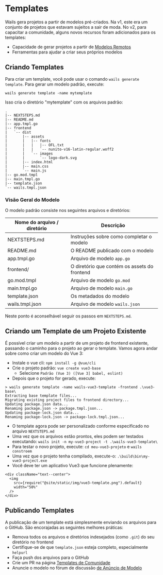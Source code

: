 # Templates

Wails gera projetos a partir de modelos pré-criados. Na v1, este era um conjunto de projetos que estavam sujeitos a sair de moda. No v2, para capacitar a comunidade, alguns novos recursos foram adicionados para os templates:

- Capacidade de gerar projetos a partir de [Modelos Remotos](../reference/cli.mdx#remote-templates)
- Ferramentas para ajudar a criar seus próprios modelos

## Criando Templates

Para criar um template, você pode usar o comando `wails generate template`. Para gerar um modelo padrão, execute:

`wails generate template -name mytemplate`

Isso cria o diretório "mytemplate" com os arquivos padrão:

```shell title=mytemplate/
.
|-- NEXTSTEPS.md
|-- README.md
|-- app.tmpl.go
|-- frontend
|   `-- dist
|       |-- assets
|       |   |-- fonts
|       |   |   |-- OFL.txt
|       |   |   `-- nunito-v16-latin-regular.woff2
|       |   `-- images
|       |       `-- logo-dark.svg
|       |-- index.html
|       |-- main.css
|       `-- main.js
|-- go.mod.tmpl
|-- main.tmpl.go
|-- template.json
`-- wails.tmpl.json
```

### Visão Geral do Modelo

O modelo padrão consiste nos seguintes arquivos e diretórios:

| Nome do arquivo / diretório | Descrição                                    |
| --------------------------- | -------------------------------------------- |
| NEXTSTEPS.md                | Instruções sobre como completar o modelo     |
| README.md                   | O README publicado com o modelo              |
| app.tmpl.go                 | Arquivo de modelo `app.go`                   |
| frontend/                   | O diretório que contém os assets do frontend |
| go.mod.tmpl                 | Arquivo de modelo `go.mod`                   |
| main.tmpl.go                | Arquivo de modelo `main.go`                  |
| template.json               | Os metadados do modelo                       |
| wails.tmpl.json             | Arquivo de modelo `wails.json`               |

Neste ponto é aconselhável seguir os passos em `NEXTSTEPS.md`.

## Criando um Template de um Projeto Existente

É possível criar um modelo a partir de um projeto de frontend existente, passando o caminho para o projeto ao gerar o template. Vamos agora andar sobre como criar um modelo do Vue 3:

- Instale o vue cli: `npm install -g @vue/cli`
- Crie o projeto padrão: `vue create vue3-base`
  - Selecione `Padrão (Vue 3) ([Vue 3] babel, eslint)`
- Depois que o projeto for gerado, execute:

```shell
> wails generate template -name wails-vue3-template -frontend .\vue3-base\
Extracting base template files...
Migrating existing project files to frontend directory...
Updating package.json data...
Renaming package.json -> package.tmpl.json...
Updating package-lock.json data...
Renaming package-lock.json -> package-lock.tmpl.json...
```

- O template agora pode ser personalizado conforme especificado no arquivo `NEXTSTEPS.md`
- Uma vez que os arquivos estão prontos, eles podem ser testados executando: `wails init -n my-vue3-project -t .\wails-vue3-template\`
- Para testar o novo projeto, execute: `cd meu-vue3-projeto` e `wails constroem`
- Uma vez que o projeto tenha compilado, execute-o: `.\build\bin\my-vue3-project.exe`
- Você deve ter um aplicativo Vue3 que funcione plenamente:

```mdx-code-block
<div className="text--center">
  <img
    src={require("@site/static/img/vue3-template.png").default}
    width="50%"
  />
</div>
```

## Publicando Templates

A publicação de um template está simplesmente enviando os arquivos para o GitHub. São encorajadas as seguintes melhores práticas:

- Remova todos os arquivos e diretórios indesejados (como `.git`) do seu diretório no frontend
- Certifique-se de que `template.json` esteja completo, especialmente `helpurl`
- Faça push dos arquivos para o GitHub
- Crie um PR na página [Templates de Comunidade](../community/templates.mdx)
- Anuncie o modelo no fórum de discussão [de Anúncio de Modelo](https://github.com/milselarch/wails/discussions/825)
